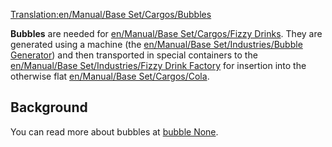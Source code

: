 [[Translation:en/Manual/Base Set/Cargos/Bubbles]]
{{en/Manual/Base Set/Cargos/Cargo|
name=Bubbles|
image=en/Manual/Base Set/Cargos/Bubbles.png|
produced=[[en/Manual/Base Set/Industries/Bubble Generator]]|
accepted=[[en/Manual/Base Set/Industries/Fizzy Drink Factory]]
}}

'''Bubbles''' are needed for [[en/Manual/Base Set/Cargos/Fizzy Drinks]].  They are generated using a machine (the [[en/Manual/Base Set/Industries/Bubble Generator]]) and then transported in special containers to the [[en/Manual/Base Set/Industries/Fizzy Drink Factory]] for insertion into the otherwise flat [[en/Manual/Base Set/Cargos/Cola]].

==Background==
You can read more about bubbles at [https://www.wikipedia.org/wiki/Liquid bubble None].